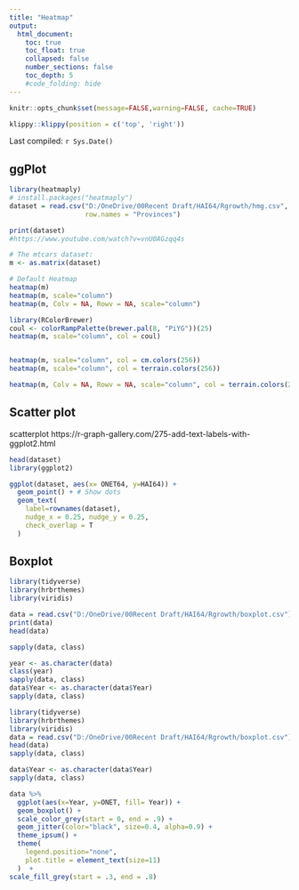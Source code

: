 ```yaml
---
title: "Heatmap"
output:
  html_document:
    toc: true
    toc_float: true
    collapsed: false
    number_sections: false
    toc_depth: 5
    #code_folding: hide
---
```



```r
knitr::opts_chunk$set(message=FALSE,warning=FALSE, cache=TRUE)
```

```r
klippy::klippy(position = c('top', 'right'))
```

Last compiled: `r Sys.Date()`

## ggPlot

```r

library(heatmaply)
# install.packages("heatmaply")
dataset = read.csv("D:/OneDrive/00Recent Draft/HAI64/Rgrowth/hmg.csv", 
                   row.names = "Provinces")

print(dataset)
#https://www.youtube.com/watch?v=vnU0AGzqq4s

# The mtcars dataset:
m <- as.matrix(dataset)

# Default Heatmap
heatmap(m)
heatmap(m, scale="column")
heatmap(m, Colv = NA, Rowv = NA, scale="column")

library(RColorBrewer)
coul <- colorRampPalette(brewer.pal(8, "PiYG"))(25)
heatmap(m, scale="column", col = coul)


heatmap(m, scale="column", col = cm.colors(256))
heatmap(m, scale="column", col = terrain.colors(256))

heatmap(m, Colv = NA, Rowv = NA, scale="column", col = terrain.colors(256))
```

## Scatter plot 
scatterplot https://r-graph-gallery.com/275-add-text-labels-with-ggplot2.html

```r

head(dataset)
library(ggplot2)

ggplot(dataset, aes(x= ONET64, y=HAI64)) +
  geom_point() + # Show dots
  geom_text(
    label=rownames(dataset), 
    nudge_x = 0.25, nudge_y = 0.25, 
    check_overlap = T
  )
```
## Boxplot

```r
library(tidyverse)
library(hrbrthemes)
library(viridis)

data = read.csv("D:/OneDrive/00Recent Draft/HAI64/Rgrowth/boxplot.csv")
print(data)
head(data)

sapply(data, class)
```
```r
year <- as.character(data)
class(year)
sapply(data, class)
data$Year <- as.character(data$Year)
sapply(data, class)
```
```r
library(tidyverse)
library(hrbrthemes)
library(viridis)
data = read.csv("D:/OneDrive/00Recent Draft/HAI64/Rgrowth/boxplot.csv")
head(data)
sapply(data, class)

data$Year <- as.character(data$Year)
sapply(data, class)

data %>%
  ggplot(aes(x=Year, y=ONET, fill= Year)) +
  geom_boxplot() +
  scale_color_grey(start = 0, end = .9) +
  geom_jitter(color="black", size=0.4, alpha=0.9) +
  theme_ipsum() +
  theme(
    legend.position="none",
    plot.title = element_text(size=11)
  )  +
scale_fill_grey(start = .3, end = .8)
```


